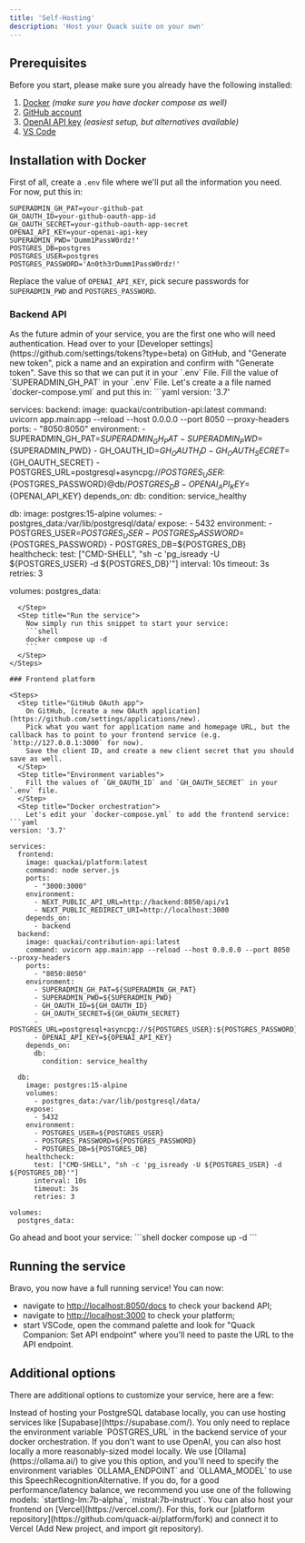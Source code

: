 ```yaml
---
title: 'Self-Hosting'
description: 'Host your Quack suite on your own'
---
```


## Prerequisites

Before you start, please make sure you already have the following installed:
1. [Docker](https://docs.docker.com/engine/install/) _(make sure you have docker compose as well)_
2. [GitHub account](https://github.com/)
3. [OpenAI API key](https://openai.com/blog/openai-api) _(easiest setup, but alternatives available)_
4. [VS Code](https://code.visualstudio.com/)

## Installation with Docker

First of all, create a `.env` file where we'll put all the information you need. For now, put this in:
```
SUPERADMIN_GH_PAT=your-github-pat
GH_OAUTH_ID=your-github-oauth-app-id
GH_OAUTH_SECRET=your-github-oauth-app-secret
OPENAI_API_KEY=your-openai-api-key
SUPERADMIN_PWD='Dumm1PassW0rdz!'
POSTGRES_DB=postgres
POSTGRES_USER=postgres
POSTGRES_PASSWORD='An0th3rDumm1PassW0rdz!'
```
Replace the value of `OPENAI_API_KEY`, pick secure passwords for `SUPERADMIN_PWD` and `POSTGRES_PASSWORD`.

### Backend API

<Steps>
  <Step title="GitHub PAT">
    As the future admin of your service, you are the first one who will need authentication.
    Head over to your [Developer settings](https://github.com/settings/tokens?type=beta) on GitHub, and "Generate new token", 
    pick a name and an expiration and confirm with "Generate token". Save this so that we can put it in your `.env` File.
  </Step>
  <Step title="Environment variables">
    Fill the value of `SUPERADMIN_GH_PAT` in your `.env` File.
  </Step>
  <Step title="Docker orchestration">
    Let's create a a file named `docker-compose.yml` and put this in:
```yaml
version: '3.7'

services:
  backend:
    image: quackai/contribution-api:latest
    command: uvicorn app.main:app --reload --host 0.0.0.0 --port 8050 --proxy-headers
    ports:
      - "8050:8050"
    environment:
      - SUPERADMIN_GH_PAT=${SUPERADMIN_GH_PAT}
      - SUPERADMIN_PWD=${SUPERADMIN_PWD}
      - GH_OAUTH_ID=${GH_OAUTH_ID}
      - GH_OAUTH_SECRET=${GH_OAUTH_SECRET}
      - POSTGRES_URL=postgresql+asyncpg://${POSTGRES_USER}:${POSTGRES_PASSWORD}@db/${POSTGRES_DB}
      - OPENAI_API_KEY=${OPENAI_API_KEY}
    depends_on:
      db:
        condition: service_healthy

  db:
    image: postgres:15-alpine
    volumes:
      - postgres_data:/var/lib/postgresql/data/
    expose:
      - 5432
    environment:
      - POSTGRES_USER=${POSTGRES_USER}
      - POSTGRES_PASSWORD=${POSTGRES_PASSWORD}
      - POSTGRES_DB=${POSTGRES_DB}
    healthcheck:
      test: ["CMD-SHELL", "sh -c 'pg_isready -U ${POSTGRES_USER} -d ${POSTGRES_DB}'"]
      interval: 10s
      timeout: 3s
      retries: 3

volumes:
  postgres_data:
```
  </Step>
  <Step title="Run the service">
    Now simply run this snippet to start your service:
    ```shell
    docker compose up -d
    ```
  </Step>
</Steps>

### Frontend platform

<Steps>
  <Step title="GitHub OAuth app">
    On GitHub, [create a new OAuth application](https://github.com/settings/applications/new).
    Pick what you want for application name and homepage URL, but the callback has to point to your frontend service (e.g. `http://127.0.0.1:3000` for now).
    Save the client ID, and create a new client secret that you should save as well.
  </Step>
  <Step title="Environment variables">
    Fill the values of `GH_OAUTH_ID` and `GH_OAUTH_SECRET` in your `.env` file.
  </Step>
  <Step title="Docker orchestration">
    Let's edit your `docker-compose.yml` to add the frontend service:
```yaml
version: '3.7'

services:
  frontend:
    image: quackai/platform:latest
    command: node server.js
    ports:
      - "3000:3000"
    environment:
      - NEXT_PUBLIC_API_URL=http://backend:8050/api/v1
      - NEXT_PUBLIC_REDIRECT_URI=http://localhost:3000
    depends_on:
      - backend
  backend:
    image: quackai/contribution-api:latest
    command: uvicorn app.main:app --reload --host 0.0.0.0 --port 8050 --proxy-headers
    ports:
      - "8050:8050"
    environment:
      - SUPERADMIN_GH_PAT=${SUPERADMIN_GH_PAT}
      - SUPERADMIN_PWD=${SUPERADMIN_PWD}
      - GH_OAUTH_ID=${GH_OAUTH_ID}
      - GH_OAUTH_SECRET=${GH_OAUTH_SECRET}
      - POSTGRES_URL=postgresql+asyncpg://${POSTGRES_USER}:${POSTGRES_PASSWORD}@db/${POSTGRES_DB}
      - OPENAI_API_KEY=${OPENAI_API_KEY}
    depends_on:
      db:
        condition: service_healthy

  db:
    image: postgres:15-alpine
    volumes:
      - postgres_data:/var/lib/postgresql/data/
    expose:
      - 5432
    environment:
      - POSTGRES_USER=${POSTGRES_USER}
      - POSTGRES_PASSWORD=${POSTGRES_PASSWORD}
      - POSTGRES_DB=${POSTGRES_DB}
    healthcheck:
      test: ["CMD-SHELL", "sh -c 'pg_isready -U ${POSTGRES_USER} -d ${POSTGRES_DB}'"]
      interval: 10s
      timeout: 3s
      retries: 3

volumes:
  postgres_data:
```
  </Step>
  <Step title="Run the service">
    Go ahead and boot your service:
    ```shell
    docker compose up -d
    ```
  </Step>
</Steps>


## Running the service

Bravo, you now have a full running service! You can now:
- navigate to [http://localhost:8050/docs](http://localhost:8050/docs) to check your backend API;
- navigate to [http://localhost:3000](http://localhost:3000) to check your platform;
- start VSCode, open the command palette and look for "Quack Companion: Set API endpoint" where you'll need to paste the URL to the API endpoint.

## Additional options
There are additional options to customize your service, here are a few:

<Card title="Database hosting">
  Instead of hosting your PostgreSQL database locally, you can use hosting services like [Supabase](https://supabase.com/). You only need to replace the environment variable `POSTGRES_URL` in the backend service of your docker orchestration.
</Card>

<Card title="Model pipeline">
  If you don't want to use OpenAI, you can also host locally a more reasonably-sized model locally. We use [Ollama](https://ollama.ai/) to give you this option, and you'll need to specify the environment variables `OLLAMA_ENDPOINT` and `OLLAMA_MODEL` to use this SpeechRecognitionAlternative.
  If you do, for a good performance/latency balance, we recommend you use one of the following models: `startling-lm:7b-alpha`, `mistral:7b-instruct`. 
</Card>

<Card title="Frontend hosting">
  You can also host your frontend on [Vercel](https://vercel.com/). For this, fork our [platform repository](https://github.com/quack-ai/platform/fork) and connect it to Vercel (Add New project, and import git repository).
</Card>
